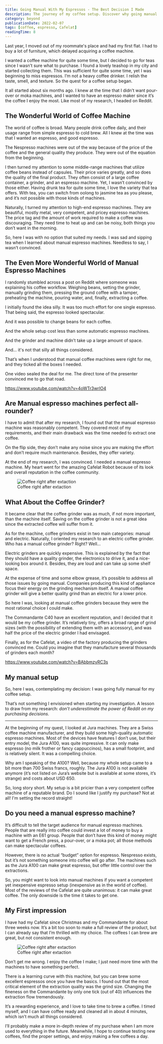 ```yaml
---
title: Going Manual With My Espressos - The Best Decision I Made
description: The journey of my coffee setup. Discover why going manual is the best decision for any espresso enthusiast.
category: beyond
publicationDate: 2022-02-07
tags: [coffee, espresso, Cafelat]
readingTime: 8
---
```



Last year, I moved out of my roommate's place and had my first flat. I had to buy a lot of furniture, which delayed acquiring a coffee machine.

I wanted a coffee machine for quite some time, but I decided to go for teas since I wasn’t sure what to purchase. I found a lovely teashop in my city and started collecting them. This was sufficient for quite some time, yet I was beginning to miss espressos. I’m not a heavy coffee drinker. I relish the taste, smell, and texture. So the quest for a coffee setup began.

It all started about six months ago. I knew at the time that I didn’t want pour-over or moka machines, and I wanted to have an espresso maker since it’s the coffee I enjoy the most. Like most of my research, I headed on Reddit.

## The Wonderful World of Coffee Machine

The world of coffee is broad. Many people drink coffee daily, and their usage range from simple espresso to cold brew. All I knew at the time was that I wanted an espresso, and good espresso.

The Nespresso machines were out of the way because of the price of the coffee and the general quality they produce. They were out of the equation from the beginning.

I then turned my attention to some middle-range machines that utilize coffee beans instead of capsules. Their price varies greatly, and so does the quality of the final product. They often consist of a large coffee container, a grinder, and an espresso machine. Yet, I wasn’t convinced by those either. Having drunk tea for quite some time, I love the variety that tea offers. With tea, you can switch from oolong to jasmine tea as you please, and it’s not possible with those kinds of machines.

Naturally, I turned my attention to high-end espresso machines. They are beautiful, mostly metal, very competent, and pricey espresso machines. The price tag and the amount of work required to make a coffee was discouraging. They need time to heat up and can be noisy, both things you don’t want in the morning.

So, here I was with no option that suited my needs. I was sad and sipping tea when I learned about manual espresso machines. Needless to say, I wasn’t convinced.

## The Even More Wonderful World of Manual Espresso Machines

I randomly stumbled across a post on Reddit where someone was explaining his coffee workflow. Weighing beans, setting the grinder, manually grinding them, pressing the ground coffee with a tamper, preheating the machine, pouring water, and, finally, extracting a coffee.

I initially found the idea silly. It was too much effort for one single espresso. That being said, the espresso looked spectacular.

And it was possible to change beans for each coffee.

And the whole setup cost less than some automatic espresso machines.

And the grinder and machine didn’t take up a large amount of space.

And... it's not that silly all things considered.

That’s when I understood that manual coffee machines were right for me, and they ticked all the boxes I needed.

One video sealed the deal for me. The direct tone of the presenter convinced me to go that road.

https://www.youtube.com/watch?v=4oWTr3wrIO4

## Are Manual espresso machines perfect all-rounder?

I have to admit that after my research, I found out that the manual espresso machine was reasonably competent. They covered most of my requirements, and their main drawback was the time needed to extract one coffee.

On the flip side, they don’t make any noise since you are making the effort and don’t require much maintenance. Besides, they offer variety.

At the end of my research, I was convinced. I needed a manual espresso machine. My heart went for the amazing Cafelat Robot because of its look and overall reputation in the coffee community.

<figure>
    <Image
        src={coffeeAfterExtraction}
        alt="Coffee right after extaction"
        class="mx-auto rounded-lg sm:w-2/3"
        width={750}
    />
    <figcaption class="text-sans text-center text-sm">Coffee right after extaction</figcaption>
</figure>

## What About the Coffee Grinder?

It became clear that the coffee grinder was as much, if not more important, than the machine itself. Saving on the coffee grinder is not a great idea since the extracted coffee will suffer from it.

As for the machine, coffee grinders exist in two main categories: manual and electric. Naturally, I oriented my research to an electric coffee grinder. Who has a manual coffee grinder? Right? Well…

Electric grinders are quickly expensive. This is explained by the fact that they should have a quality grinder, the electronics to drive it, and a nice-looking box around it. Besides, they are loud and can take up some shelf space.

At the expense of time and some elbow grease, it’s possible to address all those issues by going manual. Companies producing this kind of appliance focus their energy on the grinding mechanism itself. A manual coffee grinder will give a better quality grind than an electric for a lower price.

So here I was, looking at manual coffee grinders because they were the most rational choice I could make.

The Commandante C40 have an excellent reputation, and I decided that it would be my coffee grinder. It’s relatively tiny, offers a broad range of grind sizes (with the possibility of extending them with an accessory), and was half the price of the electric grinder I had envisaged.

Finally, as for the Cafelat, a video of the factory producing the grinders convinced me. Could you imagine that they manufacture several thousands of grinders each month?

https://www.youtube.com/watch?v=BAbbmzyRC3s

## My manual setup

So, here I was, contemplating my decision: I was going fully manual for my coffee setup.

That’s not something I envisioned when starting my investigation. A lesson to draw from my research: _don’t underestimate the power of Reddit on my purchasing decisions._

---

At the beginning of my quest, I looked at Jura machines. They are a Swiss coffee machine manufacturer, and they build some high-quality automatic espresso machines. Most of the devices have features I don’t use, but their entry model, the Jura A100, was quite impressive. It can only make espresso (no milk frother or fancy cappuccinos), has a small footprint, and is relatively silent. It was a compelling choice.

Why am I speaking of the A100? Well, because my whole setup came to a bit more than 700 Swiss francs, roughly. The Jura A100 is not available anymore (it’s not listed on Jura’s website but is available at some stores, it’s strange) and costs about USD 650.

So, long story short. My setup is a bit pricier than a very competent coffee machine of a reputable brand. Do I sound like I justify my purchase? Not at all! I'm setting the record straight!

## Do you need a manual espresso machine?

It’s difficult to tell the target audience for manual espresso machines. People that are really into coffee could invest a lot of money to buy a machine with an E61 group. People that don’t have this kind of money might want to get a French press, a pour-over, or a moka pot; all those methods can make spectacular coffees.

However, there is no actual “budget” option for espresso. Nespresso exists, but it’s not something someone into coffee will go after. The machines such as the Jura A100 can make great espresso, but offer little control over the extractions.

So, you might want to look into manual machines if you want a competent yet inexpensive espresso setup (inexpensive as in the world of coffee). Most of the reviews of the Cafelat are quite unanimous: it can make great coffee. The only downside is the time it takes to get one.

## My First impression

I have had my Cafelat since Christmas and my Commandante for about three weeks now. It’s a bit too soon to make a full review of the product, but I can already say that I’m thrilled with my choice. The coffees I can brew are great, but not consistent enough.

<figure>
    <Image
        src={niceCrema}
        alt="Coffee right after extaction"
        class="mx-auto rounded-lg sm:w-2/3"
        width={750}
    />
    <figcaption class="text-sans text-center text-sm">Coffee right after extaction</figcaption>
</figure>

Don’t get me wrong. I enjoy the coffee I make; I just need more time with the machines to have something perfect.

There is a learning curve with this machine, but you can brew some excellent espressos once you have the basics. I found out that the most critical element of the extraction quality was the grind size. Changing the fineness on the Commandante by only one tick (out of 40) influences the extraction flow tremendously.

It’s a rewarding experience, and I love to take time to brew a coffee. I timed myself, and I can have coffee ready and cleaned all in about 4 minutes, which isn’t much all things considered.

I’ll probably make a more in-depth review of my purchase when I am more used to everything in the future. Meanwhile, I hope to continue testing new coffees, find the proper settings, and enjoy making a few coffees a day.
